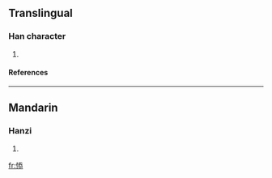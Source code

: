 ==Translingual==
===Han character===
{{Han char|rn=61|rad=心|as=08|sn=11|four=9203<sub>3</sub>|canj=心竹大心 (PHKP)}}
# {{defn|Han|sort=心08}}
====References====
{{Han ref|kx=0389.220|dkj=10747|dj=0723.080|hdz=42313.010|uh=60BF|ud=24767|bh=D562|bd=54626}}
----
==Mandarin==
===Hanzi===
{{cmn-hanzi|pin=[[tiǎn]] (tian3)|wg=t'ien<sup>3</sup>}}
# {{defn|Mandarin}}

[[fr:悿]]